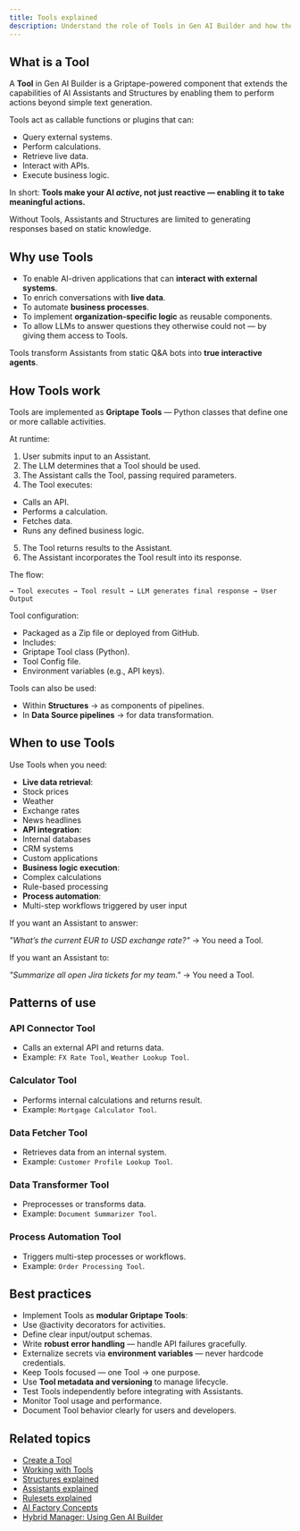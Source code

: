 ```yaml
---
title: Tools explained
description: Understand the role of Tools in Gen AI Builder and how they extend the capabilities of Assistants and Structures.
---
```


## What is a Tool

A **Tool** in Gen AI Builder is a Griptape-powered component that extends the capabilities of AI Assistants and Structures by enabling them to perform actions beyond simple text generation.

Tools act as callable functions or plugins that can:

- Query external systems.
- Perform calculations.
- Retrieve live data.
- Interact with APIs.
- Execute business logic.

In short:
**Tools make your AI *active*, not just reactive — enabling it to take meaningful actions.**

Without Tools, Assistants and Structures are limited to generating responses based on static knowledge.

## Why use Tools

- To enable AI-driven applications that can **interact with external systems**.
- To enrich conversations with **live data**.
- To automate **business processes**.
- To implement **organization-specific logic** as reusable components.
- To allow LLMs to answer questions they otherwise could not — by giving them access to Tools.

Tools transform Assistants from static Q&A bots into **true interactive agents**.

## How Tools work

Tools are implemented as **Griptape Tools** — Python classes that define one or more callable activities.

At runtime:

1. User submits input to an Assistant.
2. The LLM determines that a Tool should be used.
3. The Assistant calls the Tool, passing required parameters.
4. The Tool executes:
- Calls an API.
- Performs a calculation.
- Fetches data.
- Runs any defined business logic.
5. The Tool returns results to the Assistant.
6. The Assistant incorporates the Tool result into its response.

The flow:
```User Input → Assistant → LLM decides → Tool Invocation
→ Tool executes → Tool result → LLM generates final response → User Output
```


Tool configuration:

- Packaged as a Zip file or deployed from GitHub.
- Includes:
- Griptape Tool class (Python).
- Tool Config file.
- Environment variables (e.g., API keys).

Tools can also be used:

- Within **Structures** → as components of pipelines.
- In **Data Source pipelines** → for data transformation.

## When to use Tools

Use Tools when you need:

- **Live data retrieval**:
- Stock prices
- Weather
- Exchange rates
- News headlines
- **API integration**:
- Internal databases
- CRM systems
- Custom applications
- **Business logic execution**:
- Complex calculations
- Rule-based processing
- **Process automation**:
- Multi-step workflows triggered by user input

If you want an Assistant to answer:

*"What’s the current EUR to USD exchange rate?"*
→ You need a Tool.

If you want an Assistant to:

*"Summarize all open Jira tickets for my team."*
→ You need a Tool.

## Patterns of use

### API Connector Tool

- Calls an external API and returns data.
- Example: `FX Rate Tool`, `Weather Lookup Tool`.

### Calculator Tool

- Performs internal calculations and returns result.
- Example: `Mortgage Calculator Tool`.

### Data Fetcher Tool

- Retrieves data from an internal system.
- Example: `Customer Profile Lookup Tool`.

### Data Transformer Tool

- Preprocesses or transforms data.
- Example: `Document Summarizer Tool`.

### Process Automation Tool

- Triggers multi-step processes or workflows.
- Example: `Order Processing Tool`.

## Best practices

- Implement Tools as **modular Griptape Tools**:
- Use @activity decorators for activities.
- Define clear input/output schemas.
- Write **robust error handling** — handle API failures gracefully.
- Externalize secrets via **environment variables** — never hardcode credentials.
- Keep Tools focused — one Tool → one purpose.
- Use **Tool metadata and versioning** to manage lifecycle.
- Test Tools independently before integrating with Assistants.
- Monitor Tool usage and performance.
- Document Tool behavior clearly for users and developers.

## Related topics

- [Create a Tool](../../../how-to/gen-ai/create-tool)
- [Working with Tools](../../../builder/agent-studio/tools)
- [Structures explained](structures-explained)
- [Assistants explained](assistants-explained)
- [Rulesets explained](rulesets-explained)
- [AI Factory Concepts](ai-factory-concepts)
- [Hybrid Manager: Using Gen AI Builder](../../../../hybrid-manager/ai-factory/gen-ai/builder/index)
